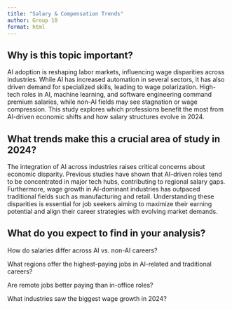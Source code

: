 ```yaml
---
title: "Salary & Compensation Trends"
author: Group 10
format: html
---
```


## Why is this topic important?

AI adoption is reshaping labor markets, influencing wage disparities across industries. While AI has increased automation in several sectors, it has also driven demand for specialized skills, leading to wage polarization. High-tech roles in AI, machine learning, and software engineering command premium salaries, while non-AI fields may see stagnation or wage compression. This study explores which professions benefit the most from AI-driven economic shifts and how salary structures evolve in 2024.

## What trends make this a crucial area of study in 2024?

The integration of AI across industries raises critical concerns about economic disparity. Previous studies have shown that AI-driven roles tend to be concentrated in major tech hubs, contributing to regional salary gaps. Furthermore, wage growth in AI-dominant industries has outpaced traditional fields such as manufacturing and retail. Understanding these disparities is essential for job seekers aiming to maximize their earning potential and align their career strategies with evolving market demands.

## What do you expect to find in your analysis?

How do salaries differ across AI vs. non-AI careers?

What regions offer the highest-paying jobs in AI-related and traditional careers?

Are remote jobs better paying than in-office roles?

What industries saw the biggest wage growth in 2024?